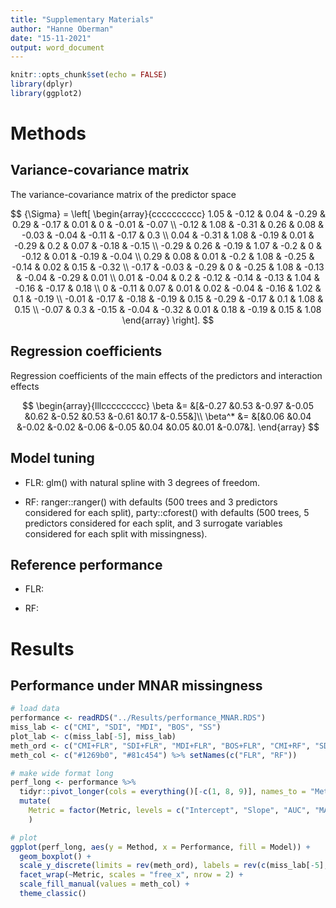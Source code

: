 ```yaml
---
title: "Supplementary Materials"
author: "Hanne Oberman"
date: "15-11-2021"
output: word_document
---
```


```r
knitr::opts_chunk$set(echo = FALSE)
library(dplyr)
library(ggplot2)
```

# Methods


## Variance-covariance matrix

The variance-covariance matrix of the predictor space    

$$
{\Sigma} = \left[ \begin{array}{cccccccccc} 
1.05  & -0.12 & 0.04  & -0.29 & 0.29  & -0.17 & 0.01  & 0     & -0.01 & -0.07 \\
-0.12 & 1.08  & -0.31 & 0.26  & 0.08  & -0.03 & -0.04 & -0.11 & -0.17 & 0.3   \\
0.04  & -0.31 & 1.08  & -0.19 & 0.01  & -0.29 & 0.2   & 0.07  & -0.18 & -0.15 \\
-0.29 & 0.26  & -0.19 & 1.07  & -0.2  & 0     & -0.12 & 0.01  & -0.19 & -0.04 \\
0.29  & 0.08  & 0.01  & -0.2  & 1.08  & -0.25 & -0.14 & 0.02  & 0.15  & -0.32 \\
-0.17 & -0.03 & -0.29 & 0     & -0.25 & 1.08  & -0.13 & -0.04 & -0.29 & 0.01  \\
0.01  & -0.04 & 0.2   & -0.12 & -0.14 & -0.13 & 1.04  & -0.16 & -0.17 & 0.18  \\
0     & -0.11 & 0.07  & 0.01  & 0.02  & -0.04 & -0.16 & 1.02  & 0.1   & -0.19 \\
-0.01 & -0.17 & -0.18 & -0.19 & 0.15  & -0.29 & -0.17 & 0.1   & 1.08  & 0.15  \\
-0.07 & 0.3   & -0.15 & -0.04 & -0.32 & 0.01  & 0.18  & -0.19 & 0.15  & 1.08
\end{array} \right].
$$


## Regression coefficients

Regression coefficients of the main effects of the predictors and interaction effects

$$
\begin{array}{lllccccccccc}
\beta     &= &[&-0.27	&0.53	&-0.97	&-0.05	&0.62	&-0.52	&0.53	&-0.61	&0.17	&-0.55&]\\
\beta^*    &= &[&0.06	&0.04	&-0.02	&-0.02	&-0.06	&-0.05	&0.04	&0.05	&0.01	&-0.07&].
\end{array}
$$


## Model tuning

- FLR: glm() with natural spline with 3 degrees of freedom.

- RF: ranger::ranger() with defaults (500 trees and 3 predictors considered for each split), party::cforest() with defaults (500 trees, 5 predictors considered for each split, and 3 surrogate variables considered for each split with missingness).


## Reference performance

- FLR:

- RF:


# Results

## Performance under MNAR missingness

```r
# load data
performance <- readRDS("../Results/performance_MNAR.RDS")
miss_lab <- c("CMI", "SDI", "MDI", "BOS", "SS")
plot_lab <- c(miss_lab[-5], miss_lab)
meth_ord <- c("CMI+FLR", "SDI+FLR", "MDI+FLR", "BOS+FLR", "CMI+RF", "SDI+RF", "MDI+RF", "BOS+RF", "SS+RF")
meth_col <- c("#1269b0", "#81c454") %>% setNames(c("FLR", "RF"))

# make wide format long
perf_long <- performance %>% 
  tidyr::pivot_longer(cols = everything()[-c(1, 8, 9)], names_to = "Metric", values_to = "Performance") %>% 
  mutate(
    Metric = factor(Metric, levels = c("Intercept", "Slope", "AUC", "MAE", "RMSE", "Brier"), labels = c("CITL", "Calibration slope", "C-statistic", "MAE", "RMSE", "Brier score"), ordered = TRUE)
    )

# plot
ggplot(perf_long, aes(y = Method, x = Performance, fill = Model)) +
  geom_boxplot() +
  scale_y_discrete(limits = rev(meth_ord), labels = rev(c(miss_lab[-5], miss_lab))) +
  facet_wrap(~Metric, scales = "free_x", nrow = 2) +
  scale_fill_manual(values = meth_col) +
  theme_classic()

```

